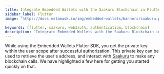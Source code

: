 ```yaml
---
title: Integrate Embedded Wallets with the Saakuru Blockchain in Flutter
sidebar_label: Flutter
image: 'https://docs.metamask.io/img/embedded-wallets/banners/saakuru.png'

keywords: [flutter, saakuru, web3auth, authentication, blockchain]
description: 'Integrate Embedded Wallets with the Saakuru Blockchain in Flutter | Embedded Wallets'
---
```



<SEO
  title="Integrate Embedded Wallets with the Saakuru Blockchain in Flutter"
  description="Integrate Embedded Wallets with the Saakuru Blockchain in Flutter | Embedded Wallets"
  image="https://docs.metamask.io/img/embedded-wallets/banners/saakuru.png"
  slug="/embedded-wallets/connect-blockchain/evm/saakuru/flutter"
/>

While using the Embedded Wallets Flutter SDK, you get the private key within the user scope after successful authorization. This private key can be used to retrieve the user's address, and interact with [Saakuru](https://saakuru.com/) to make any blockchain calls. We have highlighted a few here for getting you started quickly on that.

<EVMInteraction />
